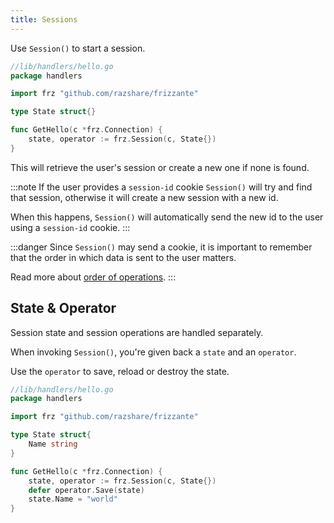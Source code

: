 ```yaml
---
title: Sessions
---
```


Use `Session()` to start a session.

```go
//lib/handlers/hello.go
package handlers

import frz "github.com/razshare/frizzante"

type State struct{}

func GetHello(c *frz.Connection) {
    state, operator := frz.Session(c, State{})
}
```

This will retrieve the user's session or create a new one if none is found.

:::note
If the user provides a `session-id` cookie `Session()` will try and find that session,
otherwise it will create a new session with a new id.

When this happens, `Session()` will automatically send the new id to the user
using a `session-id` cookie.
:::

:::danger
Since `Session()` may send a cookie, it is important to remember that
the order in which data is sent to the user matters.

Read more about [order of operations](../routes#order-of-operations).
:::

## State & Operator

Session state and session operations are handled separately.

When invoking `Session()`, you're given back a `state` and an `operator`.

Use the `operator` to save, reload or destroy the state.

```go
//lib/handlers/hello.go
package handlers

import frz "github.com/razshare/frizzante"

type State struct{
    Name string
}

func GetHello(c *frz.Connection) {
    state, operator := frz.Session(c, State{})
    defer operator.Save(state)
    state.Name = "world"
}
```